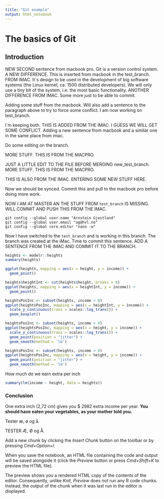 ```yaml
---
title: "Git example"
output: html_notebook
---
```


# The basics of Git

## Introduction

NEW SECOND sentence from macbook pro. Git is a version control system. A NEW DIFFERENCE. This is inserted from macbook in the test_branch. FROM IMAC. It`s design to be used in the development of big software systems (the Linux kernel, ca. 1500 distributed developers). We will only use a tiny bit of the system, i.e. the most basic functionality. ANOTHER DIFFERENCE FROM IMAC. Some more just to be able to commit.

Adding some stuff from the macbook. Will also add a sentence to the paragraph above to try to force some conflict. I am now working on test_branch.

I`m keeping both.
THIS IS ADDED FROM THE IMAC. I GUESS WE WILL GET SOME CONFLICT.
Adding a new sentence from macbook and a similar one in the same place from imac.

Do some editing on the branch.

MORE STUFF. THIS IS FROM THE MACPRO. 

JUST A LITTLE EDIT TO THE FILE BEFORE MERGING new_test_branch.
MORE STUFF. THIS IS FROM THE MACPRO.

THIS IS ALSO FROM THE IMAC. ENTERING SOME NEW STUFF HERE.

Now we should be synced. Commit this and pull to the macbook pro before doing more work.

NOW I AM AT MASTER AN THE STUFF FROM `test_branch` IS MISSING. WILL COMMIT AND PUSH THIS FROM THE IMAC.

```
git config --global user.name "Arnstein Gjestland"
git config --global user.email "ag@hvl.no"
git config --global core.editor "nano -w"
```

Now I have switched to the `test_branch` and is working in this branch. The branch was created at the iMac. Time to commit this sentence. ADD A SENTENCE FROM THE IMAC AND COMMIT IT TO THE BRANCH.

```r
heights <- modelr::heights
summary(heights)
```

```r
ggplot(heights, mapping = aes(x = height, y = income)) +
  geom_point()
```

```r
heights$heightInt <- cut(heights$height, breaks = 8)
ggplot(heights, mapping = aes(x = heightInt, y = income)) +
  geom_point()
```

```r
heightsPosInc <- subset(heights, income > 0)
ggplot(heightsPosInc, mapping = aes(x = heightInt, y = income)) +
  scale_y_continuous(trans = scales::log_trans()) +
  geom_boxplot()
```

```r
heightsPosInc <- subset(heights, income > 0)
ggplot(heightsPosInc, mapping = aes(x = height, y = income)) +
  scale_y_continuous(trans = scales::log_trans()) +
  geom_point(position = "jitter") +
  geom_smooth(method = 'lm')
```

```r
heightsPosInc <- subset(heights, income > 0)
ggplot(heightsPosInc, mapping = aes(x = height, y = income)) +
  geom_point(position = "jitter") +
  geom_smooth(method = 'lm')
```

How much do we earn extra per inch

```r
summary(lm(income ~ height, data = heights))
```

### Conclusion

One extra inch (2,72 cm) gives you \$ 2982 extra income per year. **You should have eaten your vegetables, as your mother told you.**





Tester æ, ø og å.

TESTER Æ, Ø og Å.

Add a new chunk by clicking the *Insert Chunk* button on the toolbar or by pressing *Cmd+Option+I*.

When you save the notebook, an HTML file containing the code and output will be saved alongside it (click the *Preview* button or press *Cmd+Shift+K* to preview the HTML file). 

The preview shows you a rendered HTML copy of the contents of the editor. Consequently, unlike *Knit*, *Preview* does not run any R code chunks. Instead, the output of the chunk when it was last run in the editor is displayed.


